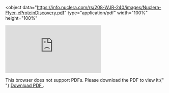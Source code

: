 

<object
  data="https://info.nuclera.com/rs/208-WJR-240/images/Nuclera-Flyer-eProteinDiscovery.pdf"
  type="application/pdf"
  width="100%"
  height="100%"
>
  <embed src="https://info.nuclera.com/rs/208-WJR-240/images/Nuclera-Flyer-eProteinDiscovery.pdf" />
  <p>
    This browser does not support PDFs. Please download the PDF to view it:{" "}
    <a href="https://info.nuclera.com/rs/208-WJR-240/images/Nuclera-Flyer-eProteinDiscovery.pdf">
      Download PDF
    </a>
    .
  </p>
</object>
